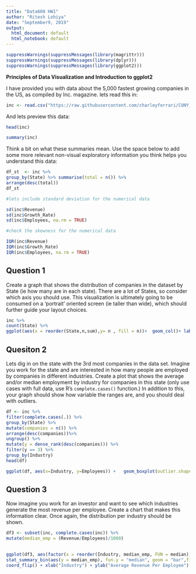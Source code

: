 ```yaml
---
title: "Data608 HW1"
author: "Ritesh Lohiya"
date: "September9, 2019"
output:
  html_document: default
  html_notebook: default
---
```



```r
suppressWarnings(suppressMessages(library(magrittr)))
suppressWarnings(suppressMessages(library(dplyr)))  
suppressWarnings(suppressMessages(library(ggplot2)))
```

**Principles of Data Visualization and Introduction to ggplot2**

I have provided you with data about the 5,000 fastest growing companies in the US, as compiled by Inc. magazine. lets read this in:

```r

inc <- read.csv("https://raw.githubusercontent.com/charleyferrari/CUNY_DATA_608/master/module1/Data/inc5000_data.csv", header= TRUE)

```

And lets preview this data:

```r

head(inc)

```

```r

summary(inc)

```

Think a bit on what these summaries mean. Use the space below to add some more relevant non-visual exploratory information you think helps you understand this data:

```r

df_st  <- inc %>% 
group_by(State) %>% summarise(total = n()) %>% 
arrange(desc(total))
df_st
```

```r
#lets include standard deviation for the numerical data

sd(inc$Revenue)
sd(inc$Growth_Rate)
sd(inc$Employees, na.rm = TRUE)
```

```r
#check the skewness for the numerical data

IQR(inc$Revenue)
IQR(inc$Growth_Rate)
IQR(inc$Employees, na.rm = TRUE)

```

## Question 1

Create a graph that shows the distribution of companies in the dataset by State (ie how many are in each state). There are a lot of States, so consider which axis you should use. This visualization is ultimately going to be consumed on a 'portrait' oriented screen (ie taller than wide), which should further guide your layout choices.

```r
inc %>% 
count(State) %>% 
ggplot(aes(x = reorder(State,n,sum),y= n , fill = n))+  geom_col()+ labs(title = "Count of Companies By State", x = "State", y = "Count Of Companies") + coord_flip()
```

## Quesiton 2

Lets dig in on the state with the 3rd most companies in the data set. Imagine you work for the state and are interested in how many people are employed by companies in different industries. Create a plot that shows the average and/or median employment by industry for companies in this state (only use cases with full data, use R's `complete.cases()` function.) In addition to this, your graph should show how variable the ranges are, and you should deal with outliers.

```r

df <- inc %>%
filter(complete.cases(.)) %>%
group_by(State) %>%
mutate(companies = n()) %>% 
arrange(desc(companies))%>%
ungroup() %>%
mutate(y = dense_rank(desc(companies))) %>%
filter(y == 3) %>%
group_by(Industry)
head(df)

ggplot(df, aes(x=Industry, y=Employees)) +   geom_boxplot(outlier.shape = NA, fill="blue") +   scale_y_continuous(limits = quantile(df$Employees, c(0.1,0.5))) +   coord_flip()

```

## Question 3

Now imagine you work for an investor and want to see which industries generate the most revenue per employee. Create a chart that makes this information clear. Once again, the distribution per industry should be shown.

```r
df3 <- subset(inc, complete.cases(inc)) %>%
mutate(median_emp = (Revenue/Employees)/1000)
  

ggplot(df3, aes(factor(x = reorder(Industry, median_emp, FUN = median)))) +
stat_summary_bin(aes(y = median_emp), fun.y = "median", geom = "bar",fill ="blue") +
coord_flip() + xlab("Industry") + ylab("Average Revenue Per Employee") + theme(axis.text.x = element_text(hjust = 1))
```




